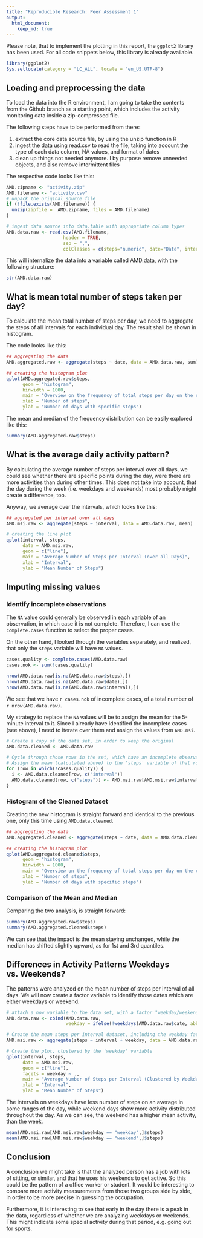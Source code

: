 ```yaml
---
title: "Reproducible Research: Peer Assessment 1"
output: 
  html_document:
    keep_md: true
---
```

Please note, that to implement the plotting in this report, the `ggplot2` library has been used. For all code snippets below, this library is already available.
```r
library(ggplot2)
Sys.setlocale(category = "LC_ALL", locale = "en_US.UTF-8")
```

## Loading and preprocessing the data
To load the data into the R environment, I am going to take the contents from the Github branch as a starting point, which includes the activity monitoring data inside a zip-compressed file. 

The following steps have to be performed from there:

1.  extract the core data source file, by using the unzip function in R
2.  ingest the data using read.csv to read the file, taking into account the type of each data column, NA values, and format of dates
3.  clean up things not needed anymore. I by purpose remove unneeded objects, and also remove intermittent files 

The respective code looks like this:
```r
AMD.zipname <- "activity.zip"
AMD.filename <- "activity.csv"
# unpack the original source file
if (!file.exists(AMD.filename)) {
  unzip(zipfile =  AMD.zipname, files = AMD.filename)
}

# ingest data source into data.table with appropriate column types
AMD.data.raw <- read.csv(AMD.filename,
                     header = TRUE,
                     sep = ",",
                     colClasses = c(steps="numeric", date="Date", interval="numeric"), na.strings = "NA")
```
This will internalize the data into a variable called AMD.data, with the following structure:
```r
str(AMD.data.raw)
```

## What is mean total number of steps taken per day?
To calculate the mean total number of steps per day, we need to aggregate the steps of all intervals for each individual day. The result shall be shown in histogram.

The code looks like this:
```r
## aggregating the data
AMD.aggregated.raw <- aggregate(steps ~ date, data = AMD.data.raw, sum)

## creating the histogram plot
qplot(AMD.aggregated.raw$steps, 
      geom = "histogram", 
      binwidth = 1000,
      main = "Overview on the frequency of total steps per day on the raw data (incl. NA)", 
      xlab = "Number of steps",
      ylab = "Number of days with specific steps")
```

The mean and median of the frequency distribution can be easily explored like this:
```r
summary(AMD.aggregated.raw$steps)
```

## What is the average daily activity pattern?
By calculating the average number of steps per interval over all days, we could see whether there are specific points during the day, were there are more activities than during other times. This does not take into account, that the day during the week (i.e. weekdays and weekends) most probably might create a difference, too.

Anyway, we average over the intervals, which looks like this:
```r
## aggregated per interval over all days
AMD.msi.raw <- aggregate(steps ~ interval, data = AMD.data.raw, mean)

# creating the line plot
qplot(interval, steps, 
      data = AMD.msi.raw, 
      geom = c("line"),
      main = "Average Number of Steps per Interval (over all Days)", 
      xlab = "Interval",
      ylab = "Mean Number of Steps")
```

## Imputing missing values

### Identify incomplete observations
The `NA` value could generally be observed in each variable of an observation, in which case it is not complete. Therefore, I can use the `complete.cases` function to select the proper cases.

On the other hand, I looked through the variables separately, and realized, that only the `steps` variable will have `NA` values.

```r
cases.quality <- complete.cases(AMD.data.raw)
cases.nok <- sum(!cases.quality)

nrow(AMD.data.raw[is.na(AMD.data.raw$steps),])
nrow(AMD.data.raw[is.na(AMD.data.raw$date),])
nrow(AMD.data.raw[is.na(AMD.data.raw$interval),])
```

We see that we have `r cases.nok` of incomplete cases, of a total number of `r nrow(AMD.data.raw)`.

My strategy to replace the `NA` values will be to assign the mean for the 5-minute interval to it.
Since I already have identified the incomplete cases (see above), I need to iterate over them and assign the values from `AMD.msi`.

```r
# Create a copy of the data set, in order to keep the original
AMD.data.cleaned <- AMD.data.raw

# Cycle through those rows in the set, which have an incomplete observation
# Assign the mean (calculated above) to the 'steps' variable of that row 
for (row in which(!cases.quality)) {
  i <- AMD.data.cleaned[row, c("interval")]
  AMD.data.cleaned[row, c("steps")] <- AMD.msi.raw[AMD.msi.raw$interval == i, c("steps")]
}
```

### Histogram of the Cleaned Dataset
Creating the new histogram is straight forward and identical to the previous one, only this time using `AMD.data.cleaned`.
```r
## aggregating the data
AMD.aggregated.cleaned <- aggregate(steps ~ date, data = AMD.data.cleaned, sum)

## creating the histogram plot
qplot(AMD.aggregated.cleaned$steps, 
      geom = "histogram", 
      binwidth = 1000,
      main = "Overview on the frequency of total steps per day on the cleaned data", 
      xlab = "Number of steps",
      ylab = "Number of days with specific steps")
```

### Comparison of the Mean and Median
Comparing the two analysis, is straight forward:
```r
summary(AMD.aggregated.raw$steps)
summary(AMD.aggregated.cleaned$steps)
```
We can see that the impact is the mean staying unchanged, while the median has shifted slightly upward, as for 1st and 3rd quantiles.

## Differences in Activity Patterns Weekdays vs. Weekends?
The patterns were analyzed on the mean number of steps per interval of all days. We will now create a factor variable to identify those dates which are either weekdays or weekend.
```r
# attach a now variable to the data set, with a factor "weekday/weekend". Use the date variable to derive it.
AMD.data.raw <- cbind(AMD.data.raw, 
                      weekday = ifelse(!weekdays(AMD.data.raw$date, abbreviate = TRUE) %in% c("Sat", "Sun"), "weekday", "weekend"))

# Create the mean steps per interval dataset, including the weekday factor
AMD.msi.raw <- aggregate(steps ~ interval + weekday, data = AMD.data.raw, mean)

# Create the plot, clustered by the 'weekday' variable
qplot(interval, steps, 
      data = AMD.msi.raw,
      geom = c("line"),
      facets = weekday ~ .,      
      main = "Average Number of Steps per Interval (Clustered by Weekday vs. Weekend)", 
      xlab = "Interval",
      ylab = "Mean Number of Steps")
```
The intervals on weekdays have less number of steps on an average in some ranges of the day, while weekend days show more activity distributed throughout the day. As we can see, the weekend has a higher mean activity, than the week.
```r
mean(AMD.msi.raw[AMD.msi.raw$weekday == "weekday",]$steps)
mean(AMD.msi.raw[AMD.msi.raw$weekday == "weekend",]$steps)
```

## Conclusion
A conclusion we might take is that the analyzed person has a job with lots of sitting, or similar, and that he uses his weekends to get active. So this could be the pattern of a office worker or student. It would be interesting to compare more activity measurements from those two groups side by side, in order to be more precise in guessing the occupation.

Furthermore, it is interesting to see that early in the day there is a peak in the data, regardless of whether we are analyzing weekdays or weekends. This might indicate some special activity during that period, e.g. going out for sports.
